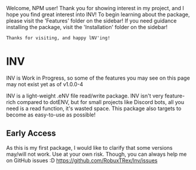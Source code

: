 
<Callout type="info">
    Welcome, NPM user! Thank you for showing interest in my project, and I hope you find great interest into lNV!
    To begin learning about the package, please visit the 'Features' folder on the sidebar!
    If you need guidance installing the package, visit the 'Installation' folder on the sidebar!

    Thanks for visiting, and happy lNV'ing!
</Callout>

# lNV

<Callout type="warning">
    lNV is Work in Progress, so some of the features you may see on this page may not exist yet as of v1.0.0-4
</Callout>

lNV is a light-weight .eNV file read/write package.
lNV isn't very feature-rich compared to dotENV, but for small projects like Discord bots, all you need is a read function, it's wasted space.
This package also targets to become as easy-to-use as possible!

## Early Access

As this is my first package, I would like to clarify that some versions may/will not work. Use at your own risk.
Though, you can always help me on GitHub issues :D
https://github.com/RobuxTRex/lnv/issues